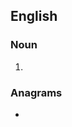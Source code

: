 {{also|mantits}}
==English==

===Noun===
{{head|en|noun plural form}}

# {{plural of|man tit|lang=en}}

===Anagrams===
* {{anagrams|en|tits man}}